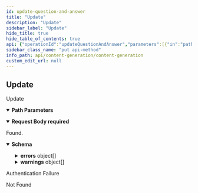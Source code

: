 ```yaml
---
id: update-question-and-answer
title: "Update"
description: "Update"
sidebar_label: "Update"
hide_title: true
hide_table_of_contents: true
api: {"operationId":"updateQuestionAndAnswer","parameters":[{"in":"path","name":"id","required":true,"schema":{"type":"integer","format":"int64"}}],"requestBody":{"content":{"application/json":{"schema":{"type":"object","properties":{"answer":{"type":"string"},"question":{"type":"string"}},"title":"UpdateQuestionAndAnswerRequest"}}},"required":true},"responses":{"200":{"content":{"application/json":{"schema":{"type":"object","description":"Generated Q&A content.","properties":{"answer":{"type":"string","description":"The generated answer."},"created_at":{"type":"string","format":"date-time","description":"The create date-time.","readOnly":true},"entity_gaps":{"type":"array","items":{"type":"string"},"uniqueItems":true},"errors":{"type":"array","description":"The set of errors found for the answer.","items":{"type":"object","description":"The set of warnings found for the answer.","properties":{"levelEnum":{"type":"string","description":"The rule level.","enum":["RECOMMENDED","REQUIRED"],"title":"LevelEnum"},"name":{"type":"string"},"result":{"type":"string","enum":["PASS","FAIL","SKIP","FIXED"]}},"readOnly":true,"title":"ValidationResult"},"readOnly":true},"id":{"type":"integer","format":"int64","description":"The unique id.","readOnly":true},"iri":{"type":"string","description":"The webpage IRI tied to this Q&A."},"is_deleted":{"type":"boolean","default":false,"description":"The deleted flag."},"is_published":{"type":"boolean","default":false,"description":"The published flag."},"modified_at":{"type":"string","format":"date-time","description":"The last modified date-time.","readOnly":true},"question":{"type":"string","description":"The generated question."},"smart_content_id":{"type":"integer","format":"int64"},"url":{"type":"string","description":"The webpage URL tied to this Q&A."},"warnings":{"type":"array","description":"The set of warnings found for the answer.","items":{"type":"object","description":"The set of warnings found for the answer.","properties":{"levelEnum":{"type":"string","description":"The rule level.","enum":["RECOMMENDED","REQUIRED"],"title":"LevelEnum"},"name":{"type":"string"},"result":{"type":"string","enum":["PASS","FAIL","SKIP","FIXED"]}},"readOnly":true,"title":"ValidationResult"},"readOnly":true}},"required":["iri","url"],"title":"QuestionAndAnswer"}}},"description":"Found."},"401":{"description":"Authentication Failure"},"404":{"description":"Not Found"}},"security":[{"security_oauth2":[]}],"tags":["QuestionsAndAnswers"],"description":"Update","method":"put","path":"/questions-and-answers/{id}","servers":[{"url":"https://api.wordlift.io"}],"securitySchemes":{"security_oauth2":{"flows":{"authorizationCode":{"authorizationUrl":"https://s.wordlift.io/oauth/authorize/","scopes":{"basic":"basic scope"},"tokenUrl":"https://s.wordlift.io/oauth/token/"}},"type":"oauth2"}},"jsonRequestBodyExample":{"answer":"string","question":"string"},"info":{"contact":{"email":"hello@wordlift.io","name":"WordLift","url":"https://wordlift.io"},"description":"Generate completions based on customized linguistic models.","license":{"name":"(c) copyright 2022-present WordLift","url":"https://wordlift.io"},"termsOfService":"https://wordlift.io/terms-of-service/","title":"Content Generation","version":"1.0"},"postman":{"name":"Update","description":{"type":"text/plain"},"url":{"path":["questions-and-answers",":id"],"host":["{{baseUrl}}"],"query":[],"variable":[{"disabled":false,"description":{"content":"(Required) ","type":"text/plain"},"type":"any","value":"","key":"id"}]},"header":[{"key":"Content-Type","value":"application/json"},{"key":"Accept","value":"application/json"}],"method":"PUT","body":{"mode":"raw","raw":"\"\"","options":{"raw":{"language":"json"}}},"auth":{"type":"oauth2","oauth2":[]}}}
sidebar_class_name: "put api-method"
info_path: api/content-generation/content-generation
custom_edit_url: null
---
```



## Update



Update

<details style={{"marginBottom":"1rem"}} data-collapsed={false} open={true}><summary style={{}}><strong>Path Parameters</strong></summary><div><ul><ParamsItem className={"paramsItem"} param={{"in":"path","name":"id","required":true,"schema":{"type":"integer","format":"int64"}}}></ParamsItem></ul></div></details><MimeTabs><TabItem label={"application/json"} value={"application/json-schema"}><details style={{}} data-collapsed={false} open={true}><summary style={{"textAlign":"left"}}><strong>Request Body</strong><strong style={{"fontSize":"var(--ifm-code-font-size)","color":"var(--openapi-required)"}}> required</strong></summary><div style={{"textAlign":"left","marginLeft":"1rem"}}></div><ul style={{"marginLeft":"1rem"}}><SchemaItem collapsible={false} name={"answer"} required={false} schemaName={"string"} qualifierMessage={undefined} schema={{"type":"string"}}></SchemaItem><SchemaItem collapsible={false} name={"question"} required={false} schemaName={"string"} qualifierMessage={undefined} schema={{"type":"string"}}></SchemaItem></ul></details></TabItem></MimeTabs><div><ApiTabs><TabItem label={"200"} value={"200"}><div>

Found.

</div><div><MimeTabs schemaType={"response"}><TabItem label={"application/json"} value={"application/json"}><SchemaTabs><TabItem label={"Schema"} value={"Schema"}><details style={{}} data-collapsed={false} open={true}><summary style={{"textAlign":"left"}}><strong>Schema</strong></summary><div style={{"textAlign":"left","marginLeft":"1rem"}}></div><ul style={{"marginLeft":"1rem"}}><SchemaItem collapsible={false} name={"answer"} required={false} schemaName={"string"} qualifierMessage={undefined} schema={{"type":"string","description":"The generated answer."}}></SchemaItem><SchemaItem collapsible={false} name={"created_at"} required={false} schemaName={"date-time"} qualifierMessage={undefined} schema={{"type":"string","format":"date-time","description":"The create date-time.","readOnly":true}}></SchemaItem><SchemaItem collapsible={false} name={"entity_gaps"} required={false} schemaName={"string[]"} qualifierMessage={undefined} schema={{"type":"array","items":{"type":"string"},"uniqueItems":true}}></SchemaItem><SchemaItem collapsible={true} className={"schemaItem"}><details style={{}}><summary style={{}}><strong>errors</strong><span style={{"opacity":"0.6"}}> object[]</span></summary><div style={{"marginLeft":"1rem"}}><div style={{"marginTop":".5rem","marginBottom":".5rem"}}>

The set of errors found for the answer.

</div><li><div style={{"fontSize":"var(--ifm-code-font-size)","opacity":"0.6","marginLeft":"-.5rem","paddingBottom":".5rem"}}>Array [</div></li><SchemaItem collapsible={false} name={"levelEnum"} required={false} schemaName={"LevelEnum"} qualifierMessage={"**Possible values:** [`RECOMMENDED`, `REQUIRED`]"} schema={{"type":"string","description":"The rule level.","enum":["RECOMMENDED","REQUIRED"],"title":"LevelEnum"}}></SchemaItem><SchemaItem collapsible={false} name={"name"} required={false} schemaName={"string"} qualifierMessage={undefined} schema={{"type":"string"}}></SchemaItem><SchemaItem collapsible={false} name={"result"} required={false} schemaName={"string"} qualifierMessage={"**Possible values:** [`PASS`, `FAIL`, `SKIP`, `FIXED`]"} schema={{"type":"string","enum":["PASS","FAIL","SKIP","FIXED"]}}></SchemaItem><li><div style={{"fontSize":"var(--ifm-code-font-size)","opacity":"0.6","marginLeft":"-.5rem"}}>]</div></li></div></details></SchemaItem><SchemaItem collapsible={false} name={"id"} required={false} schemaName={"int64"} qualifierMessage={undefined} schema={{"type":"integer","format":"int64","description":"The unique id.","readOnly":true}}></SchemaItem><SchemaItem collapsible={false} name={"iri"} required={true} schemaName={"string"} qualifierMessage={undefined} schema={{"type":"string","description":"The webpage IRI tied to this Q&A."}}></SchemaItem><SchemaItem collapsible={false} name={"is_deleted"} required={false} schemaName={"boolean"} qualifierMessage={undefined} schema={{"type":"boolean","default":false,"description":"The deleted flag."}}></SchemaItem><SchemaItem collapsible={false} name={"is_published"} required={false} schemaName={"boolean"} qualifierMessage={undefined} schema={{"type":"boolean","default":false,"description":"The published flag."}}></SchemaItem><SchemaItem collapsible={false} name={"modified_at"} required={false} schemaName={"date-time"} qualifierMessage={undefined} schema={{"type":"string","format":"date-time","description":"The last modified date-time.","readOnly":true}}></SchemaItem><SchemaItem collapsible={false} name={"question"} required={false} schemaName={"string"} qualifierMessage={undefined} schema={{"type":"string","description":"The generated question."}}></SchemaItem><SchemaItem collapsible={false} name={"smart_content_id"} required={false} schemaName={"int64"} qualifierMessage={undefined} schema={{"type":"integer","format":"int64"}}></SchemaItem><SchemaItem collapsible={false} name={"url"} required={true} schemaName={"string"} qualifierMessage={undefined} schema={{"type":"string","description":"The webpage URL tied to this Q&A."}}></SchemaItem><SchemaItem collapsible={true} className={"schemaItem"}><details style={{}}><summary style={{}}><strong>warnings</strong><span style={{"opacity":"0.6"}}> object[]</span></summary><div style={{"marginLeft":"1rem"}}><div style={{"marginTop":".5rem","marginBottom":".5rem"}}>

The set of warnings found for the answer.

</div><li><div style={{"fontSize":"var(--ifm-code-font-size)","opacity":"0.6","marginLeft":"-.5rem","paddingBottom":".5rem"}}>Array [</div></li><SchemaItem collapsible={false} name={"levelEnum"} required={false} schemaName={"LevelEnum"} qualifierMessage={"**Possible values:** [`RECOMMENDED`, `REQUIRED`]"} schema={{"type":"string","description":"The rule level.","enum":["RECOMMENDED","REQUIRED"],"title":"LevelEnum"}}></SchemaItem><SchemaItem collapsible={false} name={"name"} required={false} schemaName={"string"} qualifierMessage={undefined} schema={{"type":"string"}}></SchemaItem><SchemaItem collapsible={false} name={"result"} required={false} schemaName={"string"} qualifierMessage={"**Possible values:** [`PASS`, `FAIL`, `SKIP`, `FIXED`]"} schema={{"type":"string","enum":["PASS","FAIL","SKIP","FIXED"]}}></SchemaItem><li><div style={{"fontSize":"var(--ifm-code-font-size)","opacity":"0.6","marginLeft":"-.5rem"}}>]</div></li></div></details></SchemaItem></ul></details></TabItem><TabItem label={"Example (from schema)"} value={"Example (from schema)"}><ResponseSamples responseExample={"{\n  \"answer\": \"string\",\n  \"created_at\": \"2025-10-16T08:30:10.625Z\",\n  \"entity_gaps\": [\n    \"string\"\n  ],\n  \"errors\": [\n    {\n      \"levelEnum\": \"RECOMMENDED\",\n      \"name\": \"string\",\n      \"result\": \"PASS\"\n    }\n  ],\n  \"id\": 0,\n  \"iri\": \"string\",\n  \"is_deleted\": false,\n  \"is_published\": false,\n  \"modified_at\": \"2025-10-16T08:30:10.625Z\",\n  \"question\": \"string\",\n  \"smart_content_id\": 0,\n  \"url\": \"string\",\n  \"warnings\": [\n    {\n      \"levelEnum\": \"RECOMMENDED\",\n      \"name\": \"string\",\n      \"result\": \"PASS\"\n    }\n  ]\n}"} language={"json"}></ResponseSamples></TabItem></SchemaTabs></TabItem></MimeTabs></div></TabItem><TabItem label={"401"} value={"401"}><div>

Authentication Failure

</div><div></div></TabItem><TabItem label={"404"} value={"404"}><div>

Not Found

</div><div></div></TabItem></ApiTabs></div>
      